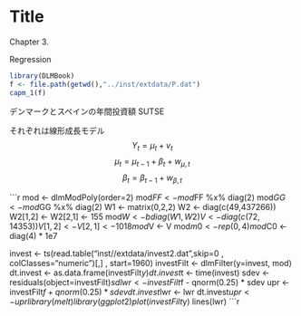 Title
========================================================

Chapter 3.

Regression

```r
library(DLMBook)
f <- file.path(getwd(),"../inst/extdata/P.dat")
capm_1(f)
```

デンマークとスペインの年間投資額
SUTSE

それぞれは線形成長モデル
$$Y_t = \mu_t + v_t $$
$$\mu_t = \mu_{t-1} + \beta_{t} + w_{\mu , t} $$ 
$$\beta_t = \beta_{t-1} + w_{\beta , t} $$

```r
mod <- dlmModPoly(order=2)
mod$FF <- mod$FF %x% diag(2)
mod$GG <- mod$GG %x% diag(2)
W1 <- matrix(0,2,2)
W2 <- diag(c(49,437266))
W2[1,2] <- W2[2,1] <- 155
mod$W <- bdiag(W1, W2)
V <- diag(c(72,14353))
V[1,2] <- V[2,1] <- 1018
mod$V <- V
mod$m0 <- rep(0,4)
mod$C0 <- diag(4) * 1e7

invest <- ts(read.table("inst//extdata/invest2.dat",skip=0
                          , colClasses="numeric")[,]
               , start=1960)
investFilt <- dlmFilter(y=invest, mod)
dt.invest <- as.data.frame(investFilt$y)
dt.invest$t <- time(invest)
sdev <- residuals(object=investFilt)$sd
lwr <- investFilt$f - qnorm(0.25) * sdev
upr <- investFilt$f + qnorm(0.25) * sdev
dt.invest$lwr <- lwr
dt.invest$upr <- upr
library(melt)
library(ggplot2)
plot(investFilt$y)
lines(lwr)
```r
